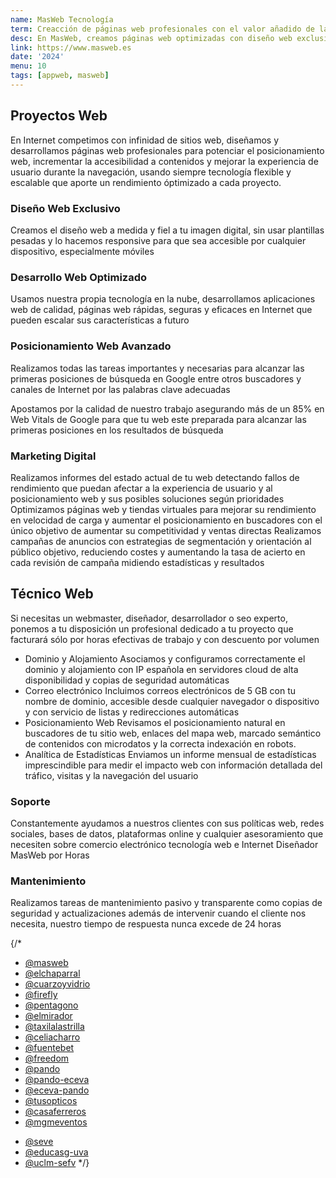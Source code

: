 ```yaml
---
name: MasWeb Tecnología
term: Creacción de páginas web profesionales con el valor añadido de la experiencia y la tecnología empleada.
desc: En MasWeb, creamos páginas web optimizadas con diseño web exclusivo, desarrollo web a medida y posicionamiento web SEO, con calidad y garantía de funcionamiento.
link: https://www.masweb.es
date: '2024'
menu: 10
tags: [appweb, masweb]
---
```


## Proyectos Web

En Internet competimos con infinidad de sitios web, diseñamos y desarrollamos páginas web profesionales para potenciar el posicionamiento web, incrementar la accesibilidad a contenidos y mejorar la experiencia de usuario durante la navegación, usando siempre tecnología flexible y escalable que aporte un rendimiento óptimizado a cada proyecto.

### Diseño Web Exclusivo
Creamos el diseño web a medida y fiel a tu imagen digital, sin usar plantillas pesadas y lo hacemos responsive para que sea accesible por cualquier dispositivo, especialmente móviles

### Desarrollo Web Optimizado
Usamos nuestra propia tecnología en la nube, desarrollamos aplicaciones web de calidad, páginas web rápidas, seguras y eficaces en Internet que pueden escalar sus características a futuro

### Posicionamiento Web Avanzado
Realizamos todas las tareas importantes y necesarias para alcanzar las primeras posiciones de búsqueda en Google entre otros buscadores y canales de Internet por las palabras clave adecuadas

Apostamos por la calidad de nuestro trabajo asegurando más de un 85% en Web Vitals de Google para que tu web este preparada para alcanzar las primeras posiciones en los resultados de búsqueda

### Marketing Digital
Realizamos informes del estado actual de tu web detectando fallos de rendimiento que puedan afectar a la experiencia de usuario y al posicionamiento web y sus posibles soluciones según prioridades
Optimizamos páginas web y tiendas virtuales para mejorar su rendimiento en velocidad de carga y aumentar el posicionamiento en buscadores con el único objetivo de aumentar su competitividad y ventas directas
Realizamos campañas de anuncios con estrategias de segmentación y orientación al público objetivo, reduciendo costes y aumentando la tasa de acierto en cada revisión de campaña midiendo estadísticas y resultados

## Técnico Web

Si necesitas un webmaster, diseñador, desarrollador o seo experto, ponemos a tu disposición un profesional dedicado a tu proyecto que facturará sólo por horas efectivas de trabajo y con descuento por volumen

- Dominio y Alojamiento
Asociamos y configuramos correctamente el dominio y alojamiento con IP española en servidores cloud de alta disponibilidad y copias de seguridad automáticas
- Correo electrónico
Incluimos correos electrónicos de 5 GB con tu nombre de dominio, accesible desde cualquier navegador o dispositivo y con servicio de listas y redirecciones automáticas
- Posicionamiento Web
Revisamos el posicionamiento natural en buscadores de tu sitio web, enlaces del mapa web, marcado semántico de contenidos con microdatos y la correcta indexación en robots.
- Analítica de Estadísticas
Enviamos un informe mensual de estadísticas imprescindible para medir el impacto web con información detallada del tráfico, visitas y la navegación del usuario

### Soporte
Constantemente ayudamos a nuestros clientes con sus políticas web, redes sociales, bases de datos, plataformas online y cualquier asesoramiento que necesiten sobre comercio electrónico tecnología web e Internet
Diseñador MasWeb por Horas

### Mantenimiento

Realizamos tareas de mantenimiento pasivo y transparente como copias de seguridad y actualizaciones además de intervenir cuando el cliente nos necesita, nuestro tiempo de respuesta nunca excede de 24 horas

{/*
+ [@masweb](https://www.masweb.es "Tecnología en la nube")
+ [@elchaparral](https://www.elchaparralderevenga.es "Restaurante El Chaparral de Revenga")
+ [@cuarzoyvidrio](https://www.cuarzoyvidrio.com "Fabricación de piezas en cuarzo y vidrio")
+ [@firefly](https://www.fireflyhispania.es "Sistemas automáticos de prevención de incendios")
+ [@pentagono](https://www.excavacionespentagono.es "Empresa de construción y escavaciones")
+ [@elmirador](https://www.elmirador.net "Hostal El Mirador de Segovia en La Lastrilla")
+ [@taxilalastrilla](https://www.taxilalastrilla.com "Servicio de taxi en La Lastrilla de Segovia")
+ [@celiacharro](https://www.psicologiaceliacharro.es "Psicología clínica y neuropsicología")
+ [@fuentebet](https://www.fuentebet.es "Crematorio de mascotas y animales")
+ [@freedom](https://www..serigrafiasegovia.es "Serigrafía e impresión de ropa y objetos publicitarios")
+ [@pando](https://www.piedrasypizarraspando.es "Distribuidor de piedra, pizarra y materiales de la contrucción")
+ [@pando-eceva](https://www.ganchosparapizarra.es "ECEVA - Distribuidor de ganchos y pizarras de tejados")
+ [@eceva-pando](https://www.pizarradetejado.es "PPP - Distribuidor de piedra, pizarra y materiales de la contrucción")
+ [@tusopticos](https://www.tusopticossegovianos.es "Clínica y tienda óptica de Segovia")
+ [@casaferreros](https://www.casaruralferreros.es "Casa rural con encanto en Otero, cerca de Segovia")
+ [@mgmeventos](https://www.mgmeventos.es "Decoración de eventos en Segovia")
- [@seve](https://www.barcasaseve.es "Bar de Segovia de comida a domicilio")
- [@educasg-uva](https://educasg.uva.es "Facultad de Educación de Segovia")
- [@uclm-sefv](https://www.sebp.es/ "Sociedad Española de Biología de Plantas")
*/}
